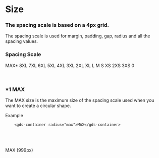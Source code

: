 
<Meta title="Style/Size" />

# Size

### The spacing scale is based on a 4px grid. 

The spacing scale is used for margin, padding, gap, radius and all the spacing values.

### Spacing Scale
<gds-container display="flex" direction="column" gap="s">
    <gds-card shadow="s" radius="s">
        <gds-container display="flex" gap="s" padding="s l" align="center" overflow="hidden">
            <gds-text min="10" align="left">MAX*</gds-text>
            <gds-container radius="xs" display="inline-block" width="1px" height="40px" padding="0 max 0 0" background="currentColor" mask="right"></gds-container>
        </gds-container>
    </gds-card>
    <gds-card shadow="s" radius="s">
        <gds-container display="flex" gap="s" padding="s l" align="center">
            <gds-text min="10" align="left">8XL</gds-text>
            <gds-container radius="xs" display="inline-block" width="1px" height="40px" padding="0 8xl 0 0" background="currentColor"></gds-container>
        </gds-container>
    </gds-card>
    <gds-card shadow="s" radius="s">
        <gds-container display="flex" gap="s" padding="s l" align="center">
            <gds-text min="10" align="left">7XL</gds-text>
            <gds-container radius="xs" display="inline-block" width="1px" height="40px" padding="0 7xl 0 0" background="currentColor"></gds-container>
        </gds-container>
    </gds-card>
    <gds-card shadow="s" radius="s">
        <gds-container display="flex" gap="s" padding="s l" align="center">
            <gds-text min="10" align="left">6XL</gds-text>
            <gds-container radius="xs" display="inline-block" width="1px" height="40px" padding="0 6xl 0 0" background="currentColor"></gds-container>
        </gds-container>
    </gds-card>
    <gds-card shadow="s" radius="s">
        <gds-container display="flex" gap="s" padding="s l" align="center">
            <gds-text min="10" align="left">5XL</gds-text>
            <gds-container radius="xs" display="inline-block" width="1px" height="40px" padding="0 5xl 0 0" background="currentColor"></gds-container>
        </gds-container>
    </gds-card>
    <gds-card shadow="s" radius="s">
        <gds-container display="flex" gap="s" padding="s l" align="center">
            <gds-text min="10" align="left">4XL</gds-text>
            <gds-container radius="xs" display="inline-block" width="1px" height="40px" padding="0 4xl 0 0" background="currentColor"></gds-container>
        </gds-container>
    </gds-card>
    <gds-card shadow="s" radius="s">
        <gds-container display="flex" gap="s" padding="s l" align="center">
            <gds-text min="10" align="left">3XL</gds-text>
            <gds-container radius="xs" display="inline-block" width="1px" height="40px" padding="0 3xl 0 0" background="currentColor"></gds-container>
        </gds-container>
    </gds-card>
    <gds-card shadow="s" radius="s">
        <gds-container display="flex" gap="s" padding="s l" align="center">
            <gds-text min="10" align="left">2XL</gds-text>
            <gds-container radius="xs" display="inline-block" width="1px" height="40px" padding="0 2xl 0 0" background="currentColor"></gds-container>
        </gds-container>
    </gds-card>
    <gds-card shadow="s" radius="s">
        <gds-container display="flex" gap="s" padding="s l" align="center">
            <gds-text min="10" align="left">XL</gds-text>
            <gds-container radius="xs" display="inline-block" width="1px" height="40px" padding="0 xl 0 0" background="currentColor"></gds-container>
        </gds-container>
    </gds-card>
    <gds-card shadow="s" radius="s">
        <gds-container display="flex" gap="s" padding="s l" align="center">
            <gds-text min="10" align="left">L</gds-text>
            <gds-container radius="xs" display="inline-block" width="1px" height="40px" padding="0 l 0 0" background="currentColor"></gds-container>
        </gds-container>
    </gds-card>
    <gds-card shadow="s" radius="s">
        <gds-container display="flex" gap="s" padding="s l" align="center">
            <gds-text min="10" align="left">M</gds-text>
            <gds-container radius="xs" display="inline-block" width="1px" height="40px" padding="0 m 0 0" background="currentColor"></gds-container>
        </gds-container>
    </gds-card>
    <gds-card shadow="s" radius="s">
        <gds-container display="flex" gap="s" padding="s l" align="center">
            <gds-text min="10" align="left">S</gds-text>
            <gds-container radius="xs" display="inline-block" width="1px" height="40px" padding="0 s 0 0" background="currentColor"></gds-container>
        </gds-container>
    </gds-card>
    <gds-card shadow="s" radius="s">
        <gds-container display="flex" gap="s" padding="s l" align="center">
            <gds-text min="10" align="left">XS</gds-text>
            <gds-container radius="xs" display="inline-block" width="1px" height="40px" padding="0 xs 0 0" background="currentColor"></gds-container>
        </gds-container>
    </gds-card>
    <gds-card shadow="s" radius="s">
        <gds-container display="flex" gap="s" padding="s l" align="center">
            <gds-text min="10" align="left">2XS</gds-text>
            <gds-container radius="xs" display="inline-block" width="1px" height="40px" padding="0 2xs 0 0" background="currentColor"></gds-container>
        </gds-container>
    </gds-card>
    <gds-card shadow="s" radius="s">
        <gds-container display="flex" gap="s" padding="s l" align="center">
            <gds-text min="10" align="left">3XS</gds-text>
            <gds-container radius="xs" display="inline-block" width="1px" height="40px" padding="0 3xs 0 0" background="currentColor"></gds-container>
        </gds-container>
    </gds-card>
        <gds-card shadow="s" radius="s">
        <gds-container display="flex" gap="s" padding="s l" align="center">
            <gds-text min="10" align="left">0</gds-text>
            <gds-container radius="xs" display="inline-block" width="1px" height="40px" padding="0 0 0 0" background="currentColor"></gds-container>
        </gds-container>
    </gds-card>
</gds-container>
 

 <br />
 <br />
 <br />

 ### *1 MAX  
 The MAX size is the maximum size of the spacing scale used when you want to create a circular shape.

 Example 
```
    <gds-container radius="max">MAX</gds-container>
```

 <br />
 <br />
 <br />

<gds-container display="flex" align="center" justify="center" width="200px" height="200px" background="black" border="currentColor" color="base800" radius="max">
    MAX (999px)
</gds-container>